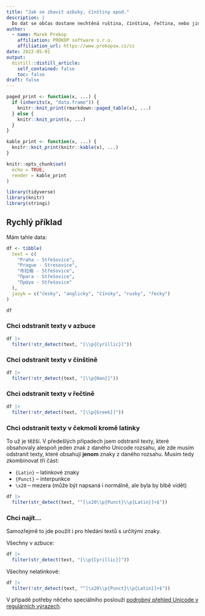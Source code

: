 ```yaml
---
title: "Jak se zbavit azbuky, čínštiny apod."
description: |
  Do dat se občas dostane nechtěná ruština, čínština, řečtina, nebo jiný jazyk psaný nelatinkovým písmem. Tohle je rychlý návod, jak se takových textů pomocí regulárních výrazů zbavit, nebo je naopak najít.
author:
  - name: Marek Prokop
    affiliation: PROKOP software s.r.o.
    affiliation_url: https://www.prokopsw.cz/cs
date: 2022-05-01
output:
  distill::distill_article:
    self_contained: false
    toc: false
draft: false
---
```


```r
paged_print <- function(x, ...) {
  if (inherits(x, "data.frame")) {
    knitr::knit_print(rmarkdown::paged_table(x), ...)
  } else {
    knitr::knit_print(x, ...)
  }
}

kable_print <- function(x, ...) {
  knitr::knit_print(knitr::kable(x), ...)
}

knitr::opts_chunk$set(
  echo = TRUE,
  render = kable_print
)
```

```r
library(tidyverse)
library(knitr)
library(stringi)
```

## Rychlý příklad

Mám tahle data:

```r
df <- tibble(
  text = c(
    "Praha - Střešovice",
    "Prague - Stresovice",
    "布拉格 - Střešovice",
    "Прага - Střešovice",
    "Πράγα - Střešovice"
  ), 
  jazyk = c("česky", "anglicky", "čínsky", "rusky", "řecky")
)

df
```

### Chci odstranit texty v azbuce

```r
df |> 
  filter(!str_detect(text, "[\\p{Cyrillic}]"))
```

### Chci odstranit texty v čínštině

```r
df |> 
  filter(!str_detect(text, "[\\p{Han}]"))
```

### Chci odstranit texty v řečtině

```r
df |> 
  filter(!str_detect(text, "[\\p{Greek}]"))
```

### Chci odstranit texty v čekmoli kromě latinky

To už je těžší. V předešlých případech jsem odstranil texty, které obsahovaly alespoň jeden znak z daného Unicode rozsahu, ale zde musím odstranit texty, které obsahují **jenom** znaky z daného rozsahu. Musím tedy zkombinovat tři část: 

- `{Latin}` -- latinkové znaky
- `{Punct}` -- interpunkce
- `\x20` -- mezera (může být napsaná i normálně, ale byla by blbě vidět)

```r
df |> 
  filter(str_detect(text, "^[\x20\\p{Punct}\\p{Latin}]+$"))
```

### Chci najít...

Samozřejmě to jde použít i pro hledání textů s určitými znaky.

Všechny v azbuce:

```r
df |> 
  filter(str_detect(text, "[\\p{Cyrillic}]"))
```

Všechny nelatinkové:

```r
df |> 
  filter(!str_detect(text, "^[\x20\\p{Punct}\\p{Latin}]+$"))
```
V případě potřeby něčeho speciálního poslouží [podrobný přehled Unicode v regulárních výrazech](https://www.regular-expressions.info/unicode.html).
